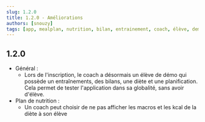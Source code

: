 ```yaml
---
slug: 1.2.0
title: 1.2.0 - Améliorations
authors: [snouzy]
tags: [app, mealplan, nutrition, bilan, entrainement, coach, élève, demo]
---
```


## 1.2.0
- Général :
    - Lors de l'inscription, le coach a désormais un élève de démo qui possède un entraînements, des bilans, une diète et une planification. Cela permet de tester l'application dans sa globalité, sans avoir d'élève.
- Plan de nutrition : 
    - Un coach peut choisir de ne pas afficher les macros et les kcal de la diète à son élève